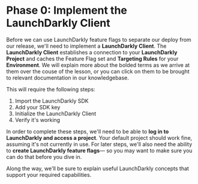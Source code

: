 # Phase 0: Implement the LaunchDarkly Client

Before we can use LaunchDarkly feature flags to separate our deploy from our release, we'll need to implement a **LaunchDarkly Client**. The **LaunchDarkly Client** establishes a connection to your **LaunchDarkly Project** and caches the Feature Flag set and **Targeting Rules** for your **Environment**. We will explain more about the bolded terms as we arrive at them over the couse of the lesson, or you can click on them to be brought to relevant documentation in our knowledgebase.


This will require the following steps:

1. Import the LaunchDarkly SDK
2. Add your SDK key
3. Initialize the LaunchDarkly Client
4. Verify it's working

In order to complete these steps, we'll need to be able to **log in to LaunchDarkly and access a project**. Your default project should work fine, assuming it's not currently in use. For later steps, we'll also need the ability to **create LaunchDarkly feature flags**— so you may want to make sure you can do that before you dive in.

Along the way, we'll be sure to explain useful LaunchDarkly concepts that support your required capabilities.